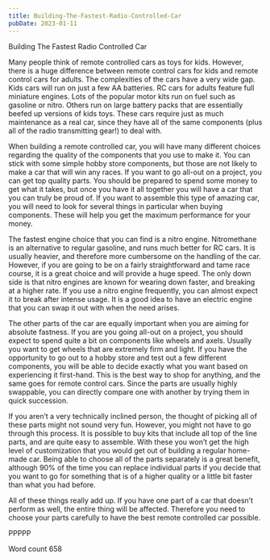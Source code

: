 ```yaml
---
title: Building-The-Fastest-Radio-Controlled-Car
pubDate: 2023-01-11
---
```


Building The Fastest Radio Controlled Car

Many people think of remote controlled cars as toys for kids. However, there is a huge difference between remote control cars for kids and remote control cars for adults. The complexities of the cars have a very wide gap. Kids cars will run on just a few AA batteries. RC cars for adults feature full miniature engines. Lots of the popular motor kits run on fuel such as gasoline or nitro. Others run on large battery packs that are essentially beefed up versions of kids toys. These cars require just as much maintenance as a real car, since they have all of the same components (plus all of the radio transmitting gear!) to deal with.

When building a remote controlled car, you will have many different choices regarding the quality of the components that you use to make it. You can stick with some simple hobby store components, but those are not likely to make a car that will win any races. If you want to go all-out on a project, you can get top quality parts. You should be prepared to spend some money to get what it takes, but once you have it all together you will have a car that you can truly be proud of. If you want to assemble this type of amazing car, you will need to look for several things in particular when buying components. These will help you get the maximum performance for your money.

The fastest engine choice that you can find is a nitro engine. Nitromethane is an alternative to regular gasoline, and runs much better for RC cars. It is usually heavier, and therefore more cumbersome on the handling of the car. However, if you are going to be on a fairly straightforward and tame race course, it is a great choice and will provide a huge speed. The only down side is that nitro engines are known for wearing down faster, and breaking at a higher rate. If you use a nitro engine frequently, you can almost expect it to break after intense usage. It is a good idea to have an electric engine that you can swap it out with when the need arises.

The other parts of the car are equally important when you are aiming for absolute fastness. If you are you going all-out on a project, you should expect to spend quite a bit on components like wheels and axels. Usually you want to get wheels that are extremely firm and light. If you have the opportunity to go out to a hobby store and test out a few different components, you will be able to decide exactly what you want based on experiencing it first-hand. This is the best way to shop for anything, and the same goes for remote control cars. Since the parts are usually highly swappable, you can directly compare one with another by trying them in quick succession.

If you aren’t a very technically inclined person, the thought of picking all of these parts might not sound very fun. However, you might not have to go through this process. It is possible to buy kits that include all top of the line parts, and are quite easy to assemble. With these you won’t get the high level of customization that you would get out of building a regular home-made car. Being able to choose all of the parts separately is a great benefit, although 90% of the time you can replace individual parts if you decide that you want to go for something that is of a higher quality or a little bit faster than what you had before.

All of these things really add up. If you have one part of a car that doesn’t perform as well, the entire thing will be affected. Therefore you need to choose your parts carefully to have the best remote controlled car possible.

PPPPP

Word count 658